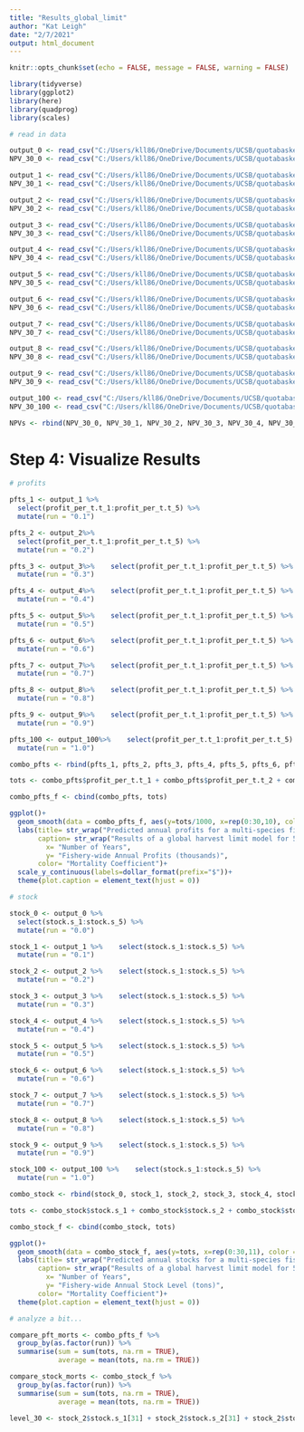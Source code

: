 ```yaml
---
title: "Results_global_limit"
author: "Kat Leigh"
date: "2/7/2021"
output: html_document
---
```


```r
knitr::opts_chunk$set(echo = FALSE, message = FALSE, warning = FALSE)

library(tidyverse)
library(ggplot2)
library(here)
library(quadprog)
library(scales)
```

```r

# read in data

output_0 <- read_csv("C:/Users/kll86/OneDrive/Documents/UCSB/quotabasket_model/working_model/scratchoutput_0.csv")
NPV_30_0 <- read_csv("C:/Users/kll86/OneDrive/Documents/UCSB/quotabasket_model/working_model/scratchNPV_30_0.csv")

output_1 <- read_csv("C:/Users/kll86/OneDrive/Documents/UCSB/quotabasket_model/working_model/scratchoutput_1.csv")
NPV_30_1 <- read_csv("C:/Users/kll86/OneDrive/Documents/UCSB/quotabasket_model/working_model/scratchNPV_30_1.csv")

output_2 <- read_csv("C:/Users/kll86/OneDrive/Documents/UCSB/quotabasket_model/working_model/scratchoutput_2.csv")
NPV_30_2 <- read_csv("C:/Users/kll86/OneDrive/Documents/UCSB/quotabasket_model/working_model/scratchNPV_30_2.csv")

output_3 <- read_csv("C:/Users/kll86/OneDrive/Documents/UCSB/quotabasket_model/working_model/scratchoutput_3.csv")
NPV_30_3 <- read_csv("C:/Users/kll86/OneDrive/Documents/UCSB/quotabasket_model/working_model/scratchNPV_30_3.csv")

output_4 <- read_csv("C:/Users/kll86/OneDrive/Documents/UCSB/quotabasket_model/working_model/scratchoutput_4.csv")
NPV_30_4 <- read_csv("C:/Users/kll86/OneDrive/Documents/UCSB/quotabasket_model/working_model/scratchNPV_30_4.csv")

output_5 <- read_csv("C:/Users/kll86/OneDrive/Documents/UCSB/quotabasket_model/working_model/scratchoutput_5.csv")
NPV_30_5 <- read_csv("C:/Users/kll86/OneDrive/Documents/UCSB/quotabasket_model/working_model/scratchNPV_30_5.csv")

output_6 <- read_csv("C:/Users/kll86/OneDrive/Documents/UCSB/quotabasket_model/working_model/scratchoutput_6.csv")
NPV_30_6 <- read_csv("C:/Users/kll86/OneDrive/Documents/UCSB/quotabasket_model/working_model/scratchNPV_30_6.csv")

output_7 <- read_csv("C:/Users/kll86/OneDrive/Documents/UCSB/quotabasket_model/working_model/scratchoutput_7.csv")
NPV_30_7 <- read_csv("C:/Users/kll86/OneDrive/Documents/UCSB/quotabasket_model/working_model/scratchNPV_30_7.csv")

output_8 <- read_csv("C:/Users/kll86/OneDrive/Documents/UCSB/quotabasket_model/working_model/scratchoutput_8.csv")
NPV_30_8 <- read_csv("C:/Users/kll86/OneDrive/Documents/UCSB/quotabasket_model/working_model/scratchNPV_30_8.csv")

output_9 <- read_csv("C:/Users/kll86/OneDrive/Documents/UCSB/quotabasket_model/working_model/scratchoutput_9.csv")
NPV_30_9 <- read_csv("C:/Users/kll86/OneDrive/Documents/UCSB/quotabasket_model/working_model/scratchNPV_30_9.csv")

output_100 <- read_csv("C:/Users/kll86/OneDrive/Documents/UCSB/quotabasket_model/working_model/scratchoutput_100.csv")
NPV_30_100 <- read_csv("C:/Users/kll86/OneDrive/Documents/UCSB/quotabasket_model/working_model/scratchNPV_30_100.csv")

NPVs <- rbind(NPV_30_0, NPV_30_1, NPV_30_2, NPV_30_3, NPV_30_4, NPV_30_5, NPV_30_6, NPV_30_7, NPV_30_8, NPV_30_9, NPV_30_100)

```
# Step 4: Visualize Results

```r
# profits

pfts_1 <- output_1 %>% 
  select(profit_per_t.t_1:profit_per_t.t_5) %>% 
  mutate(run = "0.1")

pfts_2 <- output_2%>% 
  select(profit_per_t.t_1:profit_per_t.t_5) %>% 
  mutate(run = "0.2")

pfts_3 <- output_3%>%    select(profit_per_t.t_1:profit_per_t.t_5) %>% 
  mutate(run = "0.3")

pfts_4 <- output_4%>%    select(profit_per_t.t_1:profit_per_t.t_5) %>% 
  mutate(run = "0.4")

pfts_5 <- output_5%>%    select(profit_per_t.t_1:profit_per_t.t_5) %>% 
  mutate(run = "0.5")

pfts_6 <- output_6%>%    select(profit_per_t.t_1:profit_per_t.t_5) %>% 
  mutate(run = "0.6")

pfts_7 <- output_7%>%    select(profit_per_t.t_1:profit_per_t.t_5) %>% 
  mutate(run = "0.7")

pfts_8 <- output_8%>%    select(profit_per_t.t_1:profit_per_t.t_5) %>% 
  mutate(run = "0.8")

pfts_9 <- output_9%>%    select(profit_per_t.t_1:profit_per_t.t_5) %>% 
  mutate(run = "0.9")

pfts_100 <- output_100%>%    select(profit_per_t.t_1:profit_per_t.t_5) %>% 
  mutate(run = "1.0")

combo_pfts <- rbind(pfts_1, pfts_2, pfts_3, pfts_4, pfts_5, pfts_6, pfts_7, pfts_8, pfts_9, pfts_100)

tots <- combo_pfts$profit_per_t.t_1 + combo_pfts$profit_per_t.t_2 + combo_pfts$profit_per_t.t_3 + combo_pfts$profit_per_t.t_4 + combo_pfts$profit_per_t.t_5

combo_pfts_f <- cbind(combo_pfts, tots)

```

```r
ggplot()+
  geom_smooth(data = combo_pfts_f, aes(y=tots/1000, x=rep(0:30,10), color = as.factor(run)), se = FALSE)+ theme_minimal()+
  labs(title= str_wrap("Predicted annual profits for a multi-species fishery managed by a range of annual global harvest limits", 80),
       caption= str_wrap("Results of a global harvest limit model for 5 species and 5 technologies parameterized such that species only differ in their respective intrinsic growth rate 'r' (initial stock sizes, costs, catchabilities, prices, and carrying capacities are identical). Model was run for 10 different mortality coefficients ranging from 0.1 to 1. Mortality coefficients define the total combined biomass that can be extracted per year as a proportion of the total available biomass for that year.", 100),
         x= "Number of Years",
         y= "Fishery-wide Annual Profits (thousands)",
       color= "Mortality Coefficient")+
  scale_y_continuous(labels=dollar_format(prefix="$"))+
  theme(plot.caption = element_text(hjust = 0))

```
```r
# stock

stock_0 <- output_0 %>% 
  select(stock.s_1:stock.s_5) %>% 
  mutate(run = "0.0")

stock_1 <- output_1 %>%    select(stock.s_1:stock.s_5) %>% 
  mutate(run = "0.1")

stock_2 <- output_2 %>%    select(stock.s_1:stock.s_5) %>% 
  mutate(run = "0.2")

stock_3 <- output_3 %>%    select(stock.s_1:stock.s_5) %>% 
  mutate(run = "0.3")

stock_4 <- output_4 %>%    select(stock.s_1:stock.s_5) %>% 
  mutate(run = "0.4")

stock_5 <- output_5 %>%    select(stock.s_1:stock.s_5) %>% 
  mutate(run = "0.5")

stock_6 <- output_6 %>%    select(stock.s_1:stock.s_5) %>% 
  mutate(run = "0.6")

stock_7 <- output_7 %>%    select(stock.s_1:stock.s_5) %>% 
  mutate(run = "0.7")

stock_8 <- output_8 %>%    select(stock.s_1:stock.s_5) %>% 
  mutate(run = "0.8")

stock_9 <- output_9 %>%    select(stock.s_1:stock.s_5) %>% 
  mutate(run = "0.9")

stock_100 <- output_100 %>%    select(stock.s_1:stock.s_5) %>% 
  mutate(run = "1.0")

combo_stock <- rbind(stock_0, stock_1, stock_2, stock_3, stock_4, stock_5, stock_6, stock_7, stock_8, stock_9, stock_100)

tots <- combo_stock$stock.s_1 + combo_stock$stock.s_2 + combo_stock$stock.s_3 + combo_stock$stock.s_4 + combo_stock$stock.s_5

combo_stock_f <- cbind(combo_stock, tots)

```

```r
ggplot()+
  geom_smooth(data = combo_stock_f, aes(y=tots, x=rep(0:30,11), color = as.factor(run)), se = FALSE)+ theme_minimal()+
  labs(title= str_wrap("Predicted annual stocks for a multi-species fishery managed by a range of annual global harvest limits", 80),
       caption= str_wrap("Results of a global harvest limit model for 5 species and 5 technologies parameterized such that species only differ in their respective intrinsic growth rate 'r' (initial stock sizes, costs, catchabilities, prices, and carrying capacities are identical). Model was run for 11 different mortality coefficients ranging from 0 to 1. Mortality coefficients define the total combined biomass that can be extracted per year as a proportion of the total available biomass for that year. Thus, a mortality coefficient of zero is equivalent to an open-access fishery", 100),
         x= "Number of Years",
         y= "Fishery-wide Annual Stock Level (tons)",
       color= "Mortality Coefficient")+
  theme(plot.caption = element_text(hjust = 0))

```
```r
# analyze a bit...

compare_pft_morts <- combo_pfts_f %>% 
  group_by(as.factor(run)) %>% 
  summarise(sum = sum(tots, na.rm = TRUE),
            average = mean(tots, na.rm = TRUE))

compare_stock_morts <- combo_stock_f %>% 
  group_by(as.factor(run)) %>% 
  summarise(sum = sum(tots, na.rm = TRUE),
            average = mean(tots, na.rm = TRUE))

level_30 <- stock_2$stock.s_1[31] + stock_2$stock.s_2[31] + stock_2$stock.s_3[31] + stock_2$stock.s_4[31] + stock_2$stock.s_5[31]

```

